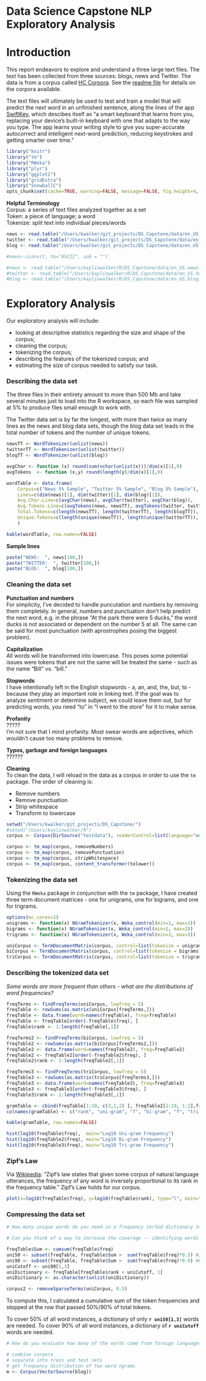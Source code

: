 Data Science Capstone NLP Exploratory Analysis
=============================

# Introduction  

This report endeavors to explore and understand a three large text files. The text has been collected from three sources: blogs, news and Twitter. The data is from a corpus called [HC Corpora](www.corpora.heliohost.org). See the [readme file](http://www.corpora.heliohost.org/aboutcorpus.html) for details on the corpora available.  

The text files will ultimately be used to test and train a model that will predict the next word in an unfinished sentence, along the lines of the app [SwiftKey](https://itunes.apple.com/app/swiftkey-keyboard/id911813648?ls=1&mt=8), which descibes itself as "a smart keyboard that learns from you, replacing your device’s built-in keyboard with one that adapts to the way you type. The app learns your writing style to give you super-accurate autocorrect and intelligent next-word prediction, reducing keystrokes and getting smarter over time." 

```r
library("knitr")
library("tm")
library("RWeka")
library("plyr")
library("ggplot2")
library("gridExtra")
library("SnowballC")
opts_chunk$set(cache=TRUE, warning=FALSE, message=FALSE, fig.height=4, fig.width=4, echo=FALSE)
```
**Helpful Terminology**  
Corpus: a series of text files analyzed together as a set  
Token: a piece of language; a word  
Tokenize: split text into individual pieces/words  

```r
news <- read.table("/Users/kwalker/git_projects/DS_Capstone/data/en_US.news.sample.txt", stringsAsFactors=FALSE)
twitter <- read.table("/Users/kwalker/git_projects/DS_Capstone/data/en_US.twitter.sample.txt", stringsAsFactors=FALSE)
blog <- read.table("/Users/kwalker/git_projects/DS_Capstone/data/en_US.blog.sample.txt", stringsAsFactors=FALSE)

#news<-iconv(t, to="ASCII", sub = "")

#news <- read.table("/Users/kaylinwalker/R/DS_Capstone/data/en_US.news.sample.txt", stringsAsFactors=FALSE)
#twitter <- read.table("/Users/kaylinwalker/R/DS_Capstone/data/en_US.twitter.sample.txt", stringsAsFactors=FALSE)
#blog <- read.table("/Users/kaylinwalker/R/DS_Capstone/data/en_US.blog.sample.txt", stringsAsFactors=FALSE)
```

# Exploratory Analysis  

Our exploratory analysis will include:  

- looking at descriptive statistics regarding the size and shape of the corpus;  
- cleaning the corpus;  
- tokenizing the corpus;  
- describing the features of the tokenized corpus; and  
- estimating the size of corpus needed to satisfy our task.   

### Describing the data set  
The three files in their entirety amount to more than 500 Mb and take several minutes just to load into the R workspace, so each file was sampled at 5% to produce files small enough to work with. 

The Twitter data set is by far the longest, with more than twice as many lines as the news and blog data sets, though the blog data set leads in the total number of tokens and the number of unique tokens.  

```r
newsTT <- WordTokenizer(unlist(news))
twitterTT <- WordTokenizer(unlist(twitter))
blogTT <- WordTokenizer(unlist(blog))

avgChar <- function (x) round(sum(nchar(unlist(x)))/dim(x)[1],0)
avgTokens  <- function (x,y) round(length(y)/dim(x)[1],0)

wordTable <- data.frame(
    Corpus=c("News 5% Sample", "Twitter 5% Sample", "Blog 5% Sample"), 
    Lines=c(dim(news)[1], dim(twitter)[1], dim(blog)[1]),
    Avg.Char.Line=c(avgChar(news), avgChar(twitter), avgChar(blog)),
    Avg.Tokens.Line=c(avgTokens(news, newsTT), avgTokens(twitter, twitterTT), avgTokens(blog, blogTT)),
    Total.Tokens=c(length(newsTT), length(twitterTT), length(blogTT)), 
    Unique.Tokens=c(length(unique(newsTT)), length(unique(twitterTT)), length(unique(blogTT)))
    )

kable(wordTable, row.names=FALSE)
``` 
  
**Sample lines**  
```r
paste("NEWS:  ", news[100,])
paste("TWITTER:  ", twitter[100,])
paste("BLOG:  ", blog[100,])
```

### Cleaning the data  set

**Punctuation and numbers**  
For simplicity, I've decided to handle puncutation and numbers by removing them completely. In general, numbers and punctuation don't help predict the next word, e.g. in the phrase "At the park there were 5 ducks," the word ducks is not associated or dependent on the number 5 at all. The same can be said for most punctuation (with aprostrophes posing the biggest problem). 

**Capitalization**  
All words will be transformed into lowercase. This poses some potential issues were tokens that are not the same will be treated the same - such as the name "Bill" vs. "bill." 

**Stopwords**  
I have intentionally left in the English stopwords - a, an, and, the, but, to - because they play an important role in linking text. If the goal was to analyze sentiment or determine subject, we could leave them out, but for predicting words, you need "to" in "I went to the store" for it to make sense.  

**Profanity**  
?????  
I'm not sure that I mind profanity. Most swear words are adjectives, which wouldn't cause too many problems to remove.     

**Typos, garbage and foreign languages**  
??????  

**Cleaning**  
To clean the data, I will reload in the data as a corpus in order to use the `tm` package.  The order of cleaning is:  

- Remove numbers  
- Remove punctuation  
- Strip whitespace  
- Transform to lowercase  

```r
setwd("/Users/kwalker/git_projects/DS_Capstone/")
#setwd("/Users/kaylinwalker/R")
corpus <- Corpus(DirSource("testdata"), readerControl=list(language="en"))

corpus <- tm_map(corpus, removeNumbers)
corpus <- tm_map(corpus, removePunctuation)
corpus <- tm_map(corpus, stripWhitespace)
corpus <- tm_map(corpus, content_transformer(tolower))
```

### Tokenizing the data set  

Using the `RWeka` package in conjunction with the `tm` package, I have created three term document matrices - one for unigrams, one for bigrams, and one for trigrams.  


```r
options(mc.cores=1)
unigrams <- function(x) NGramTokenizer(x, Weka_control(min=1, max=1))
bigrams <- function(x) NGramTokenizer(x, Weka_control(min=2, max=2))
trigrams <- function(x) NGramTokenizer(x, Weka_control(min=3, max=3))

uniCorpus <- TermDocumentMatrix(corpus, control=list(tokenize = unigrams))
biCorpus <- TermDocumentMatrix(corpus, control=list(tokenize = bigrams))
triCorpus <- TermDocumentMatrix(corpus, control=list(tokenize = trigrams))

```

### Describing the tokenized data set  
*Some words are more frequent than others - what are the distributions of word frequencies?*  

```r
freqTerms <- findFreqTerms(uniCorpus, lowfreq = 5)
freqTable <- rowSums(as.matrix(uniCorpus[freqTerms,]))
freqTable <- data.frame(word=names(freqTable), freq=freqTable)
freqTable <- freqTable[order(-freqTable$freq), ]
freqTable$rank <- 1:length(freqTable[,1])
```

```r
freqTerms2 <- findFreqTerms(biCorpus, lowfreq = 5)
freqTable2 <- rowSums(as.matrix(biCorpus[freqTerms2,]))
freqTable2 <- data.frame(word=names(freqTable2), freq=freqTable2)
freqTable2 <- freqTable2[order(-freqTable2$freq), ]
freqTable2$rank <- 1:length(freqTable2[,1])

freqTerms3 <- findFreqTerms(triCorpus, lowfreq = 5)
freqTable3 <- rowSums(as.matrix(triCorpus[freqTerms3,]))
freqTable3 <- data.frame(word=names(freqTable3), freq=freqTable3)
freqTable3 <- freqTable3[order(-freqTable3$freq), ]
freqTable3$rank <- 1:length(freqTable3[,1])

gramTable <- cbind(freqTable[1:10, c(3,1,2) ], freqTable2[1:10, 1:2],freqTable3[1:10, 1:2 ])
colnames(gramTable) <- c("rank", "uni-gram", "f", "bi-gram", "f", "tri-gram", "f")

kable(gramTable, row.names=FALSE)

hist(log10(freqTable$freq),  main="Log10 Uni-gram Frequency")
hist(log10(freqTable2$freq), main="Log10 Bi-gram Frequency")
hist(log10(freqTable3$freq), main="Log10 Tri-gram Frequency")

```

### Zipf's Law  

Via [Wikipedia](https://en.wikipedia.org/wiki/Zipf%27s_law): "Zipf's law states that given some corpus of natural language utterances, the frequency of any word is inversely proportional to its rank in the frequency table." Zipf's Law holds for our corpus.  

```r
plot(x=log10(freqTable$freq), y=log10(freqTable$rank), type="l", main="Zipf's Law")
```

### Compressing the data set  

```r
# How many unique words do you need in a frequency sorted dictionary to cover 50% of all word instances in the language? 90%?

# Can you think of a way to increase the coverage -- identifying words that may not be in the corpora or using a smaller number of words in the dictionary to cover the same number of phrases?

freqTable$Sum <- cumsum(freqTable$freq)
uni50 <- subset(freqTable, freqTable$Sum >  sum(freqTable$freq)*0.5) #266
uni90 <- subset(freqTable, freqTable$Sum >  sum(freqTable$freq)*0.9) #6676 
uniCutoff <- uni90[1,3]
uniDictionary <- freqTable[freqTable$rank < uniCutoff, 1]
uniDictionary <- as.character(unlist(uniDictionary))

corpus2 <- removeSparseTerms(uniCorpus, 0.5)


```
To compute this, I calculated a cumulative sum of the token frequencies and stopped at the row that passed 50%/90% of total tokens.  

To cover 50% of all word instances, a dictionary of only **`r uni50[1,3]`** words are needed. To cover 90% of all word instances, a dictionary of **`r uniCutoff`** words are needed.


```r
# How do you evaluate how many of the words come from foreign languages? 

```


```r
# combine corpora
# separate into train and test sets
# get frequency distribution of two word ngrams
m <- Corpus(VectorSource(blog))
```
